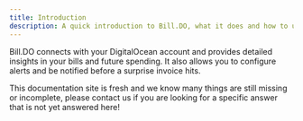```yaml
---
title: Introduction
description: A quick introduction to Bill.DO, what it does and how to use it.
---
```


Bill.DO connects with your DigitalOcean account and provides detailed insights in your bills and future spending. It also allows you to configure alerts and be notified before a surprise invoice hits.

<Callout type="info" title="We are working on it!">
    This documentation site is fresh and we know many things are still missing or incomplete, please <ExternalLink href="https://chief.app/contact">contact us</ExternalLink> if you are looking for a specific answer that is not yet answered here!
</Callout>
